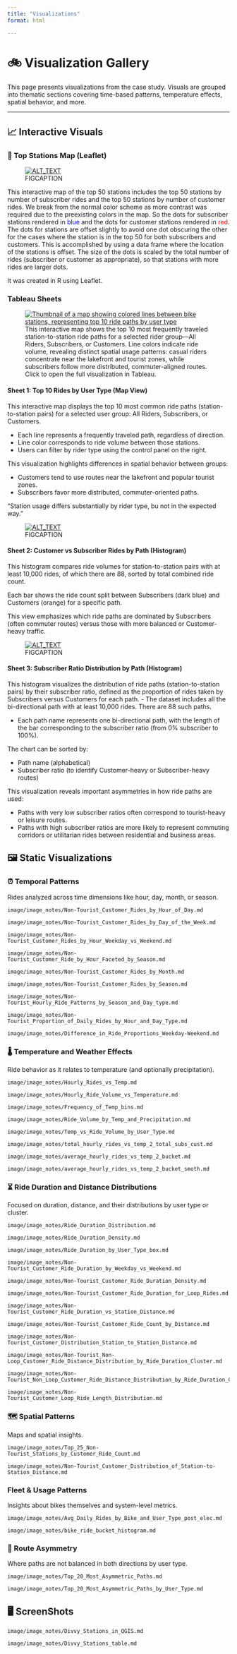 ```yaml
---
title: "Visualizations"
format: html

---
```


# 🚲 Visualization Gallery

This page presents visualizations from the case study. Visuals are grouped into thematic sections covering time-based patterns, temperature effects, spatial behavior, and more.

---

## 📈 Interactive Visuals

### 🚴 Top Stations Map (Leaflet)

<figure class="float-right">
  <a href="Top_50_Stations_by_User_Type.html" target="_blank" title="Select image to open full sized chart">
  <img src="images/thumbnail/thumbnail_top_50_stations.png" alt="ALT_TEXT">
  </a>
  <figcaption>
  FIGCAPTION
  </figcaption>
</figure>

This interactive map of the top 50 stations includes the top 50 stations by number of subscriber rides and the top 50 stations by number of customer rides. We break from the normal color scheme as more contrast was required due to the preexisting colors in the map. So the dots for subscriber stations rendered in <span style="color: blue;">blue</span> and the dots for customer stations rendered in <span style="color: red;">red</span>. The dots for stations are offset slightly to avoid one dot obscuring the other for the cases where the station is in the top 50 for both subscribers and customers. This is accomplished by using a data frame where the location of the stations is offset. The size of the dots is scaled by the total number of rides (subscriber or customer as appropriate), so that stations with more rides are larger dots.

It was created in R using Leaflet.

###  Tableau Sheets

<figure class="float-right">
  <a href="https://public.tableau.com/app/profile/scott.sesher/viz/GoogleDataAnalyticsCaseStudy_17480226880920/Sheet1" target="_blank" title="Select image to open interactive Tableau Visualization">
  <img src="images/thumbnails/tableau_thumb_sheet1.png" alt="Thumbnail of a map showing colored lines between bike stations, representing top 10 ride paths by user type">
  </a>
  <figcaption>
  This interactive map shows the top 10 most frequently traveled station-to-station ride paths for a selected rider group—All Riders, Subscribers, or Customers. Line colors indicate ride volume, revealing distinct spatial usage patterns: casual riders concentrate near the lakefront and tourist zones, while subscribers follow more distributed, commuter-aligned routes. Click to open the full visualization in Tableau.
  </figcaption>
</figure>


#### Sheet 1: Top 10 Rides by User Type (Map View)

This interactive map displays the top 10 most common ride paths (station-to-station pairs) for a selected user group: All Riders, Subscribers, or Customers.

- Each line represents a frequently traveled path, regardless of direction.
- Line color corresponds to ride volume between those stations.
- Users can filter by rider type using the control panel on the right.

This visualization highlights differences in spatial behavior between groups:

- Customers tend to use routes near the lakefront and popular tourist zones.
- Subscribers favor more distributed, commuter-oriented paths.

“Station usage differs substantially by rider type, bu not in the expected way.”

<figure class="float-right">
  <a href="https://public.tableau.com/app/profile/scott.sesher/viz/GoogleDataAnalyticsCaseStudy_17480226880920/Sheet2" target="_blank" title="Select image to open interactive Tableau Visualization">
  <img src="images/thumbnails/tableau_thumb_sheet2.png" alt="ALT_TEXT">
  </a>
  <figcaption>
  FIGCAPTION
  </figcaption>
</figure>

#### Sheet 2: Customer vs Subscriber Rides by Path (Histogram)

This histogram compares ride volumes for station-to-station pairs with at least 10,000 rides, of which there are 88, sorted by total combined ride count.

Each bar shows the ride count split between Subscribers (dark blue) and Customers (orange) for a specific path.

This view emphasizes which ride paths are dominated by Subscribers (often commuter routes) versus those with more balanced or Customer-heavy traffic.

<figure class="float-right">
  <a href="https://public.tableau.com/app/profile/scott.sesher/viz/GoogleDataAnalyticsCaseStudy_17480226880920/Sheet3" target="_blank" title="Select image to open interactive Tableau Visualization">
  <img src="images/thumbnails/tableau_thumb_sheet3.png" alt="ALT_TEXT">
  </a>
  <figcaption>
  FIGCAPTION
  </figcaption>
</figure>


#### Sheet 3: Subscriber Ratio Distribution by Path (Histogram)

This histogram visualizes the distribution of ride paths (station-to-station pairs) by their subscriber ratio, defined as the proportion of rides taken by Subscribers versus Customers for each path.
-  The dataset includes all the bi-directional path with at least 10,000 rides. There are 88 such paths.

-  Each path name represents one bi-directional path, with the length of the bar corresponding to the subscriber ratio (from 0% subscriber to 100%).

The chart can be sorted by:

-   Path name (alphabetical)
-   Subscriber ratio (to identify Customer-heavy or Subscriber-heavy routes)

This visualization reveals important asymmetries in how ride paths are used:

-   Paths with very low subscriber ratios often correspond to tourist-heavy or leisure routes.
-   Paths with high subscriber ratios are more likely to represent commuting corridors or utilitarian rides between residential and business areas.

## 🖼️ Static Visualizations

### ⏰ Temporal Patterns

Rides analyzed across time dimensions like hour, day, month, or season.

```include-file
image/image_notes/Non-Tourist_Customer_Rides_by_Hour_of_Day.md
```

```include-file
image/image_notes/Non-Tourist_Customer_Rides_by_Day_of_the_Week.md
```

```include-file
image/image_notes/Non-Tourist_Customer_Rides_by_Hour_Weekday_vs_Weekend.md
```

```include-file
image/image_notes/Non-Tourist_Customer_Ride_by_Hour_Faceted_by_Season.md
```

```include-file
image/image_notes/Non-Tourist_Customer_Rides_by_Month.md
```

```include-file
image/image_notes/Non-Tourist_Customer_Rides_by_Season.md
```

```include-file
image/image_notes/Non-Tourist_Hourly_Ride_Patterns_by_Season_and_Day_type.md
```

```include-file
image/image_notes/Non-Tourist_Proportion_of_Daily_Rides_by_Hour_and_Day_Type.md
```

```include-file
image/image_notes/Difference_in_Ride_Proportions_Weekday-Weekend.md
```

### 🌡️ Temperature and Weather Effects

Ride behavior as it relates to temperature (and optionally precipitation).

```include-file
image/image_notes/Hourly_Rides_vs_Temp.md
```

```include-file
image/image_notes/Hourly_Ride_Volume_vs_Temperature.md
```

```include-file
image/image_notes/Frequency_of_Temp_bins.md
```

```include-file
image/image_notes/Ride_Volume_by_Temp_and_Precipitation.md
```

```include-file
image/image_notes/Temp_vs_Ride_Volume_by_User_Type.md
```

```include-file
image/image_notes/total_hourly_rides_vs_temp_2_total_subs_cust.md
```

```include-file
image/image_notes/average_hourly_rides_vs_temp_2_bucket.md
```

```include-file
image/image_notes/average_hourly_rides_vs_temp_2_bucket_smoth.md
```


### ⏳ Ride Duration and Distance Distributions

Focused on duration, distance, and their distributions by user type or cluster.

```include-file
image/image_notes/Ride_Duration_Distribution.md
```

```include-file
image/image_notes/Ride_Duration_Density.md
```

```include-file
image/image_notes/Ride_Duration_by_User_Type_box.md
```

```include-file
image/image_notes/Non-Tourist_Customer_Ride_Duration_by_Weekday_vs_Weekend.md
```

```include-file
image/image_notes/Non-Tourist_Customer_Ride_Duration_Density.md
```

```include-file
image/image_notes/Non-Tourist_Customer_Ride_Duration_for_Loop_Rides.md
```

```include-file
image/image_notes/Non-Tourist_Customer_Ride_Duration_vs_Station_Distance.md
```

```include-file
image/image_notes/Non-Tourist_Customer_Ride_Count_by_Distance.md
```

```include-file
image/image_notes/Non-Tourist_Customer_Distribution_Station_to_Station_Distance.md
```

```include-file
image/image_notes/Non-Tourist_Non-Loop_Customer_Ride_Distance_Distribution_by_Ride_Duration_Cluster.md
```

```include-file
image/image_notes/Non-Tourist_Non_Loop_Customer_Ride_Distance_Distribution_by_Ride_Duration_Cluster_201M_Grid.md
```

```include-file
image/image_notes/Non-Tourist_Customer_Loop_Ride_Length_Distribution.md
```

### 🗺️ Spatial Patterns

Maps and spatial insights.

```include-file
image/image_notes/Top_25_Non-Tourist_Stations_by_Customer_Ride_Count.md
```

```include-file
image/image_notes/Non-Tourist_Customer_Distribution_of_Station-to-Station_Distance.md
```

###  Fleet & Usage Patterns

Insights about bikes themselves and system-level metrics.

```include-file
image/image_notes/Avg_Daily_Rides_by_Bike_and_User_Type_post_elec.md
```

```include-file
image/image_notes/bike_ride_bucket_histogram.md
```

### 🔄 Route Asymmetry

Where paths are not balanced in both directions by user type.

```include-file
image/image_notes/Top_20_Most_Asymmetric_Paths.md
```

```include-file
image/image_notes/Top_20_Most_Asymmetric_Paths_by_User_Type.md
```


## 🖥️ ScreenShots

```include-file
image/image_notes/Divvy_Stations_in_QGIS.md
```

```include-file
image/image_notes/Divvy_Stations_table.md
```

